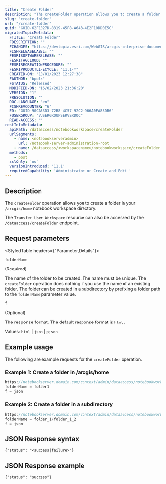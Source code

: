 ```yaml
---
title: "Create Folder"
description: "The createFolder operation allows you to create a folder in your /arcgis/home  notebook workspace directory."
slug: "create-folder"
url: "/create-folder"
guid: "GUID-62F1027D-8319-45F8-A643-4E2F10DD0E5C"
migratedTopicMetadata:
  FTITLE: "Create Folder"
  FDESCRIPTION: ""
  FCHANGES: "https://devtopia.esri.com/WebGIS/arcgis-enterprise-documentation/issues/4428#event-20532341"
  FISHRELEASELABEL: ""
  FESRISOFTWARERELEASE: ""
  FESRITAGCLOUD: ""
  FESRIRECREATIONPROCEDURE: ""
  FESRIPRODUCTLIFECYCLE: "11.1-*"
  CREATED-ON: "10/01/2023 12:27:38"
  FAUTHOR: "bpolk"
  FSTATUS: "Released"
  MODIFIED-ON: "16/02/2023 21:36:20"
  VERSION: "1"
  FRESOLUTION: ""
  DOC-LANGUAGE: "en"
  FISHREVCOUNTER: "6"
  ED: "GUID-90CA53D3-72B8-4C57-92C2-966A0FA83DB6"
  FUSERGROUP: "VUSERGROUPSERVERDOC"
  READ-ACCESS: ""
restInfoMetadata:
  apiPath: /dataaccess/notebookworkspace/createFolder
  urlSegments:
    - name: <notebookserveradmin>
      url: /notebook-server-administration-root
    - name: /dataaccess/<workspacename>/notebookworkspace/createFolder
  methods:
    - post
  sslOnly: 'no'
  versionIntroduced: '11.1'
  requiredCapability: 'Administrator or Create and Edit '
---
```


## Description

The `createFolder`  operation allows you to create a folder in your `/arcgis/home`  notebook workspace directory.

<Note type>

The `Transfer User Workspace` resource can also be accessed by the `/dataaccess/createFolder` endpoint. 

</Note>

##  Request parameters

<StyledTable headers={"Parameter,Details"}>

<StyledTableRow>

<StyledTableCell cellStyle="markdown">

`folderName` 

(Required)

</StyledTableCell>

<StyledTableCell cellStyle="markdown">

The name of the folder to be created. The name must be unique. The `createFolder`  operation does nothing if you use the name of an existing folder. The folder can be created in a subdirectory by prefixing a folder path to the `folderName`  parameter value.

</StyledTableCell>

</StyledTableRow>

<StyledTableRow>

<StyledTableCell cellStyle="markdown">

`f` 

(Optional)

</StyledTableCell>

<StyledTableCell cellStyle="markdown">

The response format. The default response format is `html` .

Values: `html`  \| `json`  \| `pjson` 

</StyledTableCell>

</StyledTableRow>

</StyledTable>

## Example usage

The following are example requests for the `createFolder`  operation.

### Example 1: Create a folder in /arcgis/home

```javascript
https://notebookserver.domain.com/context/admin/dataaccess/notebookworkspace/createFolder
folderName = folder1
f = json
```

 

### Example 2: Create a folder in a subdirectory

```javascript
https://notebookserver.domain.com/context/admin/dataaccess/notebookworkspace/createFolder
folderName = folder_1/folder_1_2
f = json
```

 

## JSON Response syntax

```other
{"status": "<success|failure>"}
```

 

## JSON Response example

```other
{"status": "success"}
```

 
